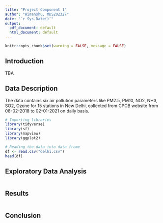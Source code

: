 ---
title: "Project Component 1"
author: "Himanshu, MDS202327"
date: "`r Sys.Date()`"
output:
  pdf_document: default
  html_document: default
---
```{r setup, include=FALSE} 
knitr::opts_chunk$set(warning = FALSE, message = FALSE) 
```

## Introduction
TBA

## Data Description
The data contains six air pollution parameters like PM2.5, PM10, NO2, NH3, SO2, Ozone for 15 stations in New Delhi, collected from CPCB website from 08-02-2018 to 02-01-2021 on daily basis.

```{r}
# Importing libraries
library(tidyverse)
library(sf)
library(mapview)
library(ggplot2)
```

```{r}
# Reading the data into data frame
df <- read.csv("delhi.csv")
head(df)
```

## Exploratory Data Analysis

```{r}
```

## Results

```{r}
```

## Conclusion

```{r}
```
